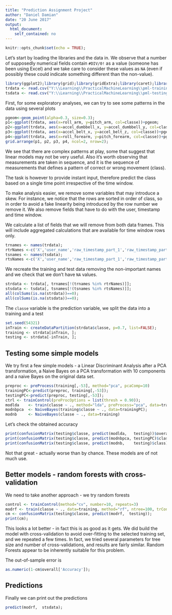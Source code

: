 ```yaml
---
title: "Prediction Assignment Project"
author: "Daniel Damian"
date: "20 June 2017"
output: 
  html_document: 
    self_contained: no
---
```


```r
knitr::opts_chunk$set(echo = TRUE);
```

Let's start by loading the libraries and the data in. We observe that a number of supposedly numerical fields contain `#DIV/0!` as a value (someone has been using Excel) and we take care to consider these values as `NA` (even if possibly these could indicate something different than the non-value).

```r
library(ggplot2);library(grid);library(gridExtra);library(caret);library(klaR);
trdata <- read.csv("Y:\\Learning\\PracticalMachineLearning\\pml-training.csv",na.strings = c('NA', '#DIV/0!'));
tsdata <- read.csv("Y:\\Learning\\PracticalMachineLearning\\pml-testing.csv", na.strings = c('NA', '#DIV/0!'));
```

First, for some exploratory analyses, we can try to see some patterns in the data using several plots
```r
pgeom<-geom_point(alpha=0.3, size=0.3);
p1<-ggplot(trdata, aes(x=roll_arm, y=pitch_arm, col=classe))+pgeom;
p2<-ggplot(trdata, aes(x=accel_dumbbell_x, y=accel_dumbbell_y, col=classe))+pgeom;
p3<-ggplot(trdata, aes(x=accel_belt_x, y=accel_belt_z, col=classe))+pgeom;
p4<-ggplot(trdata, aes(x=roll_forearm, y=pitch_forearm, col=classe))+pgeom;
grid.arrange(p1, p2, p3, p4, ncol=2, nrow=2);
```

We see that there are complex patterns at play, some that suggest that linear models may not be very useful. Also it's worth observing that measurements are taken in sequence, and it is the sequence of measurements that defines a pattern of correct or wrong movement (class).

The task is however to provide instant input, therefore predict the class based on a single time point irrespective of the time window.

To make analysis easier, we remove some variables that may introduce a skew. For instance, we notice that the rows are sorted in order of class, so in order to avoid a fake linearity being introduced by the row number we remove it. We also remove fields that have to do with the user, timestamp and time window. 

We calculate a list of fields that we will remove from both data frames. This will include aggregated calculations that are available for time window rows only.

```r
trnames <- names(trdata);
rtrNames <-c('X','user_name','raw_timestamp_part_1','raw_timestamp_part_2','cvtd_timestamp','new_window','num_window',trnames[grepl('kurtosis|skewness|max_|min_|amplitude_|var_|avg_|stddev_', trnames)])
tsnames <- names(tsdata);
rtsNames <-c('X','user_name','raw_timestamp_part_1','raw_timestamp_part_2','cvtd_timestamp','new_window','num_window',tsnames[grepl('kurtosis|skewness|max_|min_|amplitude_|var_|avg_|stddev_', tsnames)])
```

We recreate the training and test data removing the non-important names and we check that we don't have `NA` values.
```r
strdata <- trdata[, trnames[!(trnames %in% rtrNames)]];
stsdata <- tsdata[, tsnames[!(tsnames %in% rtsNames)]];
all(colSums(is.na(strdata))==0);
all(colSums(is.na(stsdata))==0);
```

The `classe` variable is the prediction variable, we split the data into a training and a test
```r
set.seed(54321)
inTrain <- createDataPartition(strdata$classe, p=0.7, list=FALSE);
training <- strdata[inTrain, ];
testing <- strdata[-inTrain, ];
```

## Testing some simple models
We try first a few simple models - a Linear Discriminant Analysis after a PCA transformation, a Naive Bayes on a PCA transformation with 10 components and a naive Bayes on the original data set.
```r
preproc <- preProcess(training[,-53], method="pca", pcaComp=10)
trainingPC<-predict(preproc, training[,-53]);
testingPC<-predict(preproc, testing[,-53]);
ctrl <- trainControl(preProcOptions = list(thresh = 0.90));
modlda    <- train(classe ~ ., method="lda", preProcess="pca", data=training, trControl = ctrl);
modnbpca  <- NaiveBayes(training$classe ~ ., data=trainingPC);
modnb     <- NaiveBayes(classe ~ ., data=training)
```
Let's check the obtained accuracy
```r
print(confusionMatrix(testing$classe, predict(modlda,   testing))$overall['Accuracy']);
print(confusionMatrix(testing$classe, predict(modnbpca, testingPC)$class)$overall['Accuracy']);
print(confusionMatrix(testing$classe, predict(modnb,    testing)$class)$overall['Accuracy']);
```
Not that great - actually worse than by chance. These models are of not much use.

## Better models - random forests with cross-validation
We need to take another approach - we try random forests 

```r
control <- trainControl(method="cv", number=10, repeats=3)
modrf <- train(classe ~ ., data=training, method="rf", ntree=100, trControl=control);
cm <- confusionMatrix(testing$classe, predict(modrf,  testing));
print(cm);
```

This looks a lot better - in fact this is as good as it gets. We did build the model with cross-validation to avoid over-fitting to the selected training set, and we repeated a few times. In fact, we tried several parameters for tree size and number of cross-validations, and results are fairly similar. Random Forests appear to be inherently suitable for this problem.

The out-of-sample error is
```r
as.numeric(1-cm$overall['Accuracy']);
```

## Predictions
Finally we can print out the predictions
```r
predict(modrf,  stsdata);
```